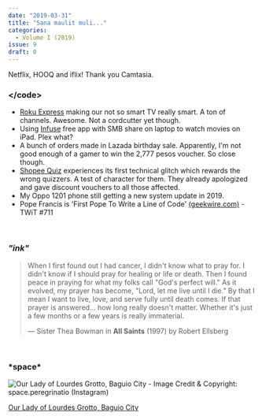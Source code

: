 ```yaml
---
date: "2019-03-31"
title: "Sana maulit muli..."
categories:
  - Volume I (2019)
issue: 9
draft: 0
---
```


Netflix, HOOQ and iflix! Thank you Camtasia.

### &lt;/code&gt;
- [Roku Express][1] making our not so smart TV really smart. A ton of channels. Awesome. Not a cordcutter yet though.
- Using [Infuse][2] free app with SMB share on laptop to watch movies on iPad. Plex what?
- A bunch of orders made in Lazada birthday sale. Apparently, I'm not good enough of a gamer to win the 2,777 pesos voucher. So close though.
- [Shopee Quiz][3] experiences its first technical glitch which rewards the wrong quizzers. A test of character for them. They already apologized and gave discount vouchers to all those affected.
- My Oppo 1201 phone still getting a new system update in 2019.
- Pope Francis is 'First Pope To Write a Line of Code' [(geekwire.com)][4] - TWiT #711

<br />

### *"ink"*
> When I first found out I had cancer, I didn't know what to pray for. I didn't know if I should pray for healing or life or death. Then I found peace in praying for what my folks call "God's perfect will." As it evolved, my prayer has become, "Lord, let me live until I die." By that I mean I want to live, love, and serve fully until death comes. If that prayer is answered... how long really doesn't matter. Whether it's just a few months or a few years is really immaterial.
> 
> &mdash; Sister Thea Bowman in **All Saints** (1997) by Robert Ellsberg

<br />

### \***space**\*

![Our Lady of Lourdes Grotto, Baguio City - Image Credit & Copyright: space.peregrinatio (Instagram)](./our-lady-of-lourdes-grotto-baguio.jpg "Our Lady of Lourdes Grotto, Baguio City - Image Credit & Copyright: space.peregrinatio (Instagram)")

<p class="image-caption"> 

[Our Lady of Lourdes Grotto, Baguio City][space]

</p>



[space]:https://www.instagram.com/p/BwCpEOkgxm-/
[1]:https://www.roku.com/
[2]:https://itunes.apple.com/ph/developer/firecore-llc/id577130089
[3]:http://www.shopee.ph
[4]:https://www.geekwire.com/2019/pope-francis-taps-techs-higher-power-helps-write-code-alongside-code-org-founder/
